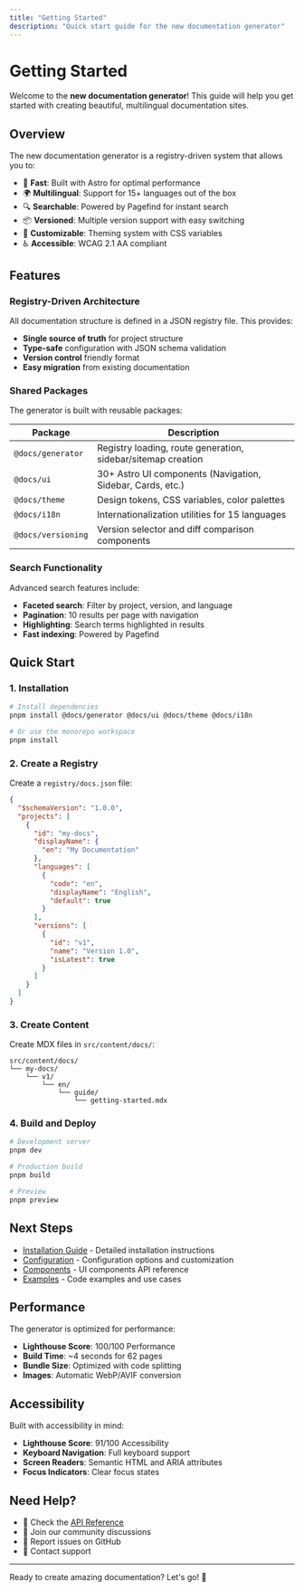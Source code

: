 ```yaml
---
title: "Getting Started"
description: "Quick start guide for the new documentation generator"
---
```


# Getting Started

Welcome to the **new documentation generator**! This guide will help you get started with creating beautiful, multilingual documentation sites.

## Overview

The new documentation generator is a registry-driven system that allows you to:

- 🚀 **Fast**: Built with Astro for optimal performance
- 🌍 **Multilingual**: Support for 15+ languages out of the box
- 🔍 **Searchable**: Powered by Pagefind for instant search
- 📦 **Versioned**: Multiple version support with easy switching
- 🎨 **Customizable**: Theming system with CSS variables
- ♿ **Accessible**: WCAG 2.1 AA compliant

## Features

### Registry-Driven Architecture

All documentation structure is defined in a JSON registry file. This provides:

- **Single source of truth** for project structure
- **Type-safe** configuration with JSON schema validation
- **Version control** friendly format
- **Easy migration** from existing documentation

### Shared Packages

The generator is built with reusable packages:

| Package | Description |
|---------|-------------|
| `@docs/generator` | Registry loading, route generation, sidebar/sitemap creation |
| `@docs/ui` | 30+ Astro UI components (Navigation, Sidebar, Cards, etc.) |
| `@docs/theme` | Design tokens, CSS variables, color palettes |
| `@docs/i18n` | Internationalization utilities for 15 languages |
| `@docs/versioning` | Version selector and diff comparison components |

### Search Functionality

Advanced search features include:

- **Faceted search**: Filter by project, version, and language
- **Pagination**: 10 results per page with navigation
- **Highlighting**: Search terms highlighted in results
- **Fast indexing**: Powered by Pagefind

## Quick Start

### 1. Installation

```bash
# Install dependencies
pnpm install @docs/generator @docs/ui @docs/theme @docs/i18n

# Or use the monorepo workspace
pnpm install
```

### 2. Create a Registry

Create a `registry/docs.json` file:

```json
{
  "$schemaVersion": "1.0.0",
  "projects": [
    {
      "id": "my-docs",
      "displayName": {
        "en": "My Documentation"
      },
      "languages": [
        {
          "code": "en",
          "displayName": "English",
          "default": true
        }
      ],
      "versions": [
        {
          "id": "v1",
          "name": "Version 1.0",
          "isLatest": true
        }
      ]
    }
  ]
}
```

### 3. Create Content

Create MDX files in `src/content/docs/`:

```
src/content/docs/
└── my-docs/
    └── v1/
        └── en/
            └── guide/
                └── getting-started.mdx
```

### 4. Build and Deploy

```bash
# Development server
pnpm dev

# Production build
pnpm build

# Preview
pnpm preview
```

## Next Steps

- [Installation Guide](installation) - Detailed installation instructions
- [Configuration](configuration) - Configuration options and customization
- [Components](../api/components) - UI components API reference
- [Examples](../examples/basic-usage) - Code examples and use cases

## Performance

The generator is optimized for performance:

- **Lighthouse Score**: 100/100 Performance
- **Build Time**: ~4 seconds for 62 pages
- **Bundle Size**: Optimized with code splitting
- **Images**: Automatic WebP/AVIF conversion

## Accessibility

Built with accessibility in mind:

- **Lighthouse Score**: 91/100 Accessibility
- **Keyboard Navigation**: Full keyboard support
- **Screen Readers**: Semantic HTML and ARIA attributes
- **Focus Indicators**: Clear focus states

## Need Help?

- 📖 Check the [API Reference](../api/components)
- 💬 Join our community discussions
- 🐛 Report issues on GitHub
- 📧 Contact support

---

Ready to create amazing documentation? Let's go! 🚀
